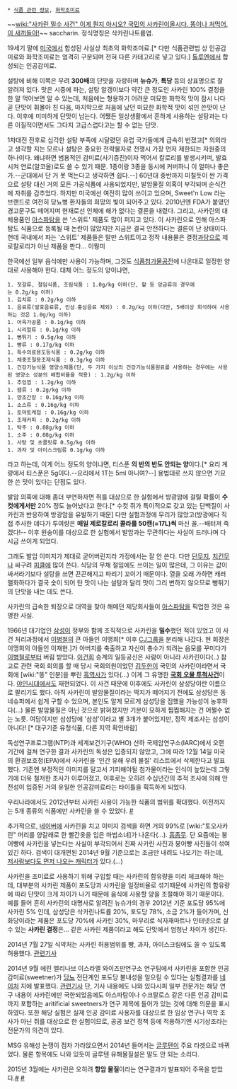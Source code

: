  * [[식품 관련 정보]], [[화학조미료]]
~~[[wiki:"사카린 밀수 사건" 이게 뭔지 아시오? 국민의 사카린이올시다. 똥이나 처먹어, 이 새끼들아!]]~~
saccharin. 정식명칭은 삭카린나트륨염.

19세기 말에 [[미국]]에서 합성된 사실상 최초의 화학조미료.[* 다만 식품관련법 상 인공감미료와 화학조미료는 엄격히 구분되며 전혀 다른 카테고리로 넣고 있다.] [[톨루엔]]에서 합성되는 인공감미료.

설탕에 비해 이쪽은 무려 '''300배'''의 단맛을 자랑하며 '''뉴슈가''', '''특당''' 등의 상표명으로 잘 알려져 있다. 맛은 시중에 파는, 설탕 알갱이보다 약간 큰 정도인 사카린 100% 결정을 한 알 먹어보면 알 수 있는데, 처음에는 형용하기 어려운 미묘한 화학적 맛이 잠시 나다 곧 단맛이 휘몰아 친 다음, 마지막으로 처음에 났던 미묘한 화학적 맛이 섞인 쓴맛이 난다. 이후에 미미하게 단맛이 남는다. 어쨌든 일상생활에서 흔하게 사용하는 설탕과는 다른 이질적이면서도 그다지 고급스럽다고는 할 수 없는 단맛.

1차대전 전후로 심각한 설탕 부족에 시달렸던 유럽 국가들에게 급속히 번졌고[* 의외라고 생각할 지는 모르나 설탕은 중요한 전략물자로 전쟁시 가장 먼저 제한되는 자원중의 하나이다. 왜냐하면 범용적인 감미료(사기증진)이자 먹어서 칼로리를 발생시키며, 발효시켜 연료(알코올)로도 쓸 수 있기 때문. 1종이랑 3종을 동시에 커버하니 이 얼마나 좋은가.--군대에서 단 거 못 먹는다고 생각하면 쉽다.--] 60년대 중반까지 미칠듯이 싼 가격으로 설탕 대신 거의 모든 가공식품에 사용되었지만, 발암물질 의혹이 부각되며 순식간에 자취를 감추었다. 하지만 미국에선  여전히 많이 쓰이고 있으며, Sweet'n Low 라는 브랜드로 여전히 당뇨병 환자들의 희망의 빛이 되어주고 있다. 2010년엔 FDA가 붙였던 경고문구도 떼어지며 현재로선 인체에 해가 없다는 결론을 내렸다. 그리고, 사카린의 대체용품인 [[아스파탐]]을 쓴 '스위트' 제품도 많이 퍼지고 있다. 이 사카린으로 인해 아스파탐도 식품으로 등록될 때 논란이 많았지만 지금은 결국 안전하다는 결론이 난 상태이다. 헌데 국내에서 파는 '스위트' 제품들은 말만 스위트이고 정작 내용물은 결정[[과당]]으로 제로칼로리가 아닌 제품을 판다... 이뭥미

한국에선 일부 음식에만 사용이 가능하며, 그것도 [http://www.kfda.go.kr/fa/index.do?page_gubun=2&nMenuCode=12&page_gubun=1&page=4&gongjeoncategory=1&keyfield=&key=&serialno=308 식품첨가물공전]에 나온대로 일정한 양대로 사용해야 한다. 대체 어느 정도의 양이냐면,

 1. 젓갈류, 절임식품, 조림식품 : 1.0g/kg 이하(단, 팥 등 앙금류의 경우에는 0.2g/kg 이하) 
 1. 김치류 : 0.2g/kg 이하 
 1. 음료류(발효음료류, 인삼․홍삼음료 제외) : 0.2g/kg 이하(다만, 5배이상 희석하여 사용하는 것은 1.0g/kg 이하) 
 1. 어육가공품 : 0.1g/kg 이하 
 1. 시리얼류 : 0.1g/kg 이하 
 1. 뻥튀기 : 0.5g/kg 이하 
 1. 빵류 : 0.17g/kg 이하
 1. 특수의료용도등식품 : 0.2g/kg 이하 
 1. 체중조절용조제식품 : 0.3g/kg 이하 
 1. 건강기능식품 영양소제품(단, 두 가지 이상의 건강기능식품원료를 사용하는 경우에는 사용된 영양소 성분의 배합비율을 적용) : 1.2g/kg 이하
 1. 추잉껌 : 1.2g/kg 이하 
 1. 잼류 : 0.2g/kg 이하 
 1. 양조간장 : 0.16g/kg 이하 
 1. 소스류 : 0.16g/kg 이하 
 1. 토마토케첩 : 0.16g/kg 이하 
 1. 조제커피 : 0.2g/kg 이하 
 1. 탁주 : 0.08g/kg 이하 
 1. 소주 : 0.08g/kg 이하
 1. 사탕 및 초콜릿류 0.5g/kg 이하
 1. 과자 및 아이스크림류 0.1g/kg 이하

라고 하는데, 이게 어느 정도의 양이냐면, 티스푼 '''의 반의 반도 안되는 양'''이다.[* 요리 계량에서 티스푼은 5g이다.--요리에서 1T는 5ml 아니여?--] 용법대로 쓰지 않으면 기묘한 쓴 맛이 있다는 단점도 있다.

발암 의혹에 대해 좀더 부연하자면 쥐를 대상으로 한 실험에서 방광암에 걸릴 확률이 '''수컷에게서만''' 20% 정도 늘어났다고 한다.[* 수컷 쥐가 특이적으로 갖고 있는 단백질이 사카린과 반응하여 방광암을 유발하기 때문] 다만 실험과정에 무리가 많았고(방광에다 직접 주사한 데다가 투여량은 '''매일 제로칼로리 콜라를 50캔(=17L)씩''' 마신 꼴.--배터져 죽겠다!-- 이후 원숭이를 대상으로 한 실험에서 발암과는 무관하다는 사실이 드러나며 다시금 쓰이게 되었다.

그래도 발암 이미지가 제대로 굳어버린지라 가정에서는 잘 안 쓴다. 다만 [[단무지]], [[치킨무]]나 싸구려 [[피클]]에 많이 쓴다. 식당의 무채 절임에도 쓰이는 일이 많은데, 그 이유는 값이 싸서라기보다 설탕을 쓰면 끈끈해지고 파리기 꼬이기 때문이다. 열을 오래 가하면 캐러맬화하다가 결국 숯이 되어 탄 맛이 나는 설탕과 달리 맛이 그리 변하지 않으므로 뻥튀기의 단맛을 내는 데도 쓴다.

사카린의 급속한 퇴장으로 대역을 찾아 해메던 제당회사들이 [[아스파탐]]을 픽업한 것은 유명한 사실.

1966년 대기업인 [[삼성]]이 정부와 함께 조직적으로 사카린을 '''밀수'''했던 적이 있었고 이 사건 처리과정에서 [[이병철]]의 큰 아들인 이맹희[* 이후 [[CJ]]그룹을 분리해 나갔다. 현 회장은 이맹희의 아들인 이재현.]가 아버지를 축출하고 자신이 총수가 되려는 음모를 꾸미다가 [[이병철]]로부터 버림 받았다. [[이건희]] 승계의 일등공신은 사람이 아니라 사카린이다(..) 참고로 관련 국회 회의를 할 때 당시 국회의원이었던 [[김두한]]이 국민의 사카린이라면서 국회에 [wiki:"똥" 인분]을 뿌린 [[흑역사]]가 있다(...) 이게 그 유명한 '''[[국회 오물 투척사건]]'''이다. [[야인시대]]에서도 재현되었다. 이 사건 때문에 이후에도 사카린이 삼성당이란 이름으로 팔리기도 했다. 아직 사카린이 발암물질이라는 딱지가 떼어지기 전에도 삼성당은 동네슈퍼에서 쉽게 구할 수 었으며, 본인도 알게 모르게 삼성당을 접했을 가능성이 농후하다(...) 물론 발암물질은 아닌 것으로 밝혀졌지만 기분이 묘하게 찝찝해지는 건 어쩔수 없는 노릇. 여담이지만 삼성당에 '삼성'이라고 별 3개가 붙어있지만, 정작 제조사는 삼성이 아니다! [* 대구기준 유청식품, 다른 지역 확인바람]

독성연구프로그램(NTP)과 세계보건기구(WHO) 산하 국제암연구소(IARC)에서 오랜 기간에 걸쳐 연구한 결과 사카린의 독성은 입증되지 않았고, 그에 따라 12월 14일 미국의 환경보호청(EPA)에서 사카린을 '인간 유해 우려 물질' 리스트에서 삭제한다고 발표했다. 기존엔 부정적인 이미지를 달고서 기피해야될 첨가물이라는 인식이 높았는데 그렇기에 더욱 철저한 조사가 이루어졌고, 이후로는 오히려 수십년간의 추적 조사에 의해 안전성이 입증된 거의 유일한 인공감미료라는 타이틀을 획득하게 되었다.   

우리나라에서도 2012년부터 사카린 사용이 가능한 식품의 범위를 확대했다. 이전까지는 5개 종류의 식품에만 사카린을 쓸 수 있었다. [http://news.naver.com/main/read.nhn?mode=LSD&mid=sec&sid1=103&oid=015&aid=0002602714 #]

추가적으로, [[네이버]]에 사카린을 치고 이미지 검색을 하면 거의 99%로 [wiki:"토오사카 린" 머리를 양갈래로 한 빨간옷을 입은 마법소녀]가 나온다(...). [[흠좀무]]. 단 요즘에는 붕어빵에 사카린을 넣는다는 사실이 부각되어서 진짜 사카린 사진과 붕어빵 사진들이 섞여있긴 하다. 검색이 대개편된 2014년 9월 기준으로는 조금만 내려도 나오기는 하는데, [[비봉클럽|저사람보다도 먼저 나오는 캐릭터]]가 있다.(...)

사카린을 조미료로 사용하기 위해 구입할 때는 사카린의 함유량을 미리 체크해야 하는데, 대부분의 사카린 제품이 포도당과 사카린을 일정비율로 섞기때문에 사카린의 함유량에 따라 단맛이 크게 차이가 나기 때문에 음식에 사용할 양을 조절해야 하기 때문이다. 예를 들어 흔히 사카린의 대명사로 알려진 뉴슈가의 경우 2012년 기준 포도당 95%에 사카린 5% 인데, 삼성당은 삭카린나트륨 20%, 포도당 78%, 소금 2%가 들어가며, 신화당이라는 제품은 포도당 70%에 사카린 30%, 마무리로 식자재마트나 인터넷으로 살 수 있는 '''사카린 결정'''은... 같은 사카린 제품이라고 해도 단맛에서 엄청난 차이가 생긴다.

2014년 7월 27일 식약처는 사카린 허용범위를 빵, 과자, 아이스크림에도 쓸 수 있도록 허용했다. [http://m.news.naver.com/read.nhn?mode=LS2D&sid1=102&sid2=255&oid=001&aid=0007036118 관련기사]

2014년 9월 에린 엘리나브 이스라엘 와이즈만연구소 연구팀에서 사카린을 포함한 인공감미료(sweetner)가 [[당뇨]] 전단계인 포도당 불내성을 일으킬 수 있다는 실험결과를 [[네이처]] 지에 발표했다.
[http://www.theguardian.com/science/2014/sep/17/artificial-sweeteners-diabetes-saccharin-blood-sugar 관련기사]
단, 기사 내용에도 나와 있다시피 일부 전문가는 해당 연구 내용이 사카린에만 국한되었음에도 아스파탐이나 수크랄로스 같은 다른 인공 감미료까지 포함하는 aritificial sweetners가 연구 제목에 들어가 있는 것에 대해 의문을 표시하였다. 또한 해당 실험은 실제 인공 감미료 사용자를 대상으로 한 임상 연구나 역학 조사가 아닌 쥐를 대상으로 한 실험이므로, 공공 보건 정책 등에 적용하기엔 시기상조라는 전문가의 의견이 있다.

MSG 유해성 논쟁이 점차 가라앉으면서 2014년 들어서는 [[글루텐]]이 주요 타겟으로 바뀌었다. 물론 항목에도 나와 있듯이 글루텐 유해물질설은 말도 안 되는 소리다.

2015년 3월에는 사카린은 오히려 '''항암 물질'''이라는 연구결과가 발표되어 주목을 받았다.[http://news.ufl.edu/archive/2015/03/saccharin-shows-promise-as-cancer-inhibitor-researchers-find.html #]
[http://news.naver.com/main/read.nhn?mode=LSD&mid=sec&sid1=102&oid=011&aid=0002659365&viewType=pc #]
